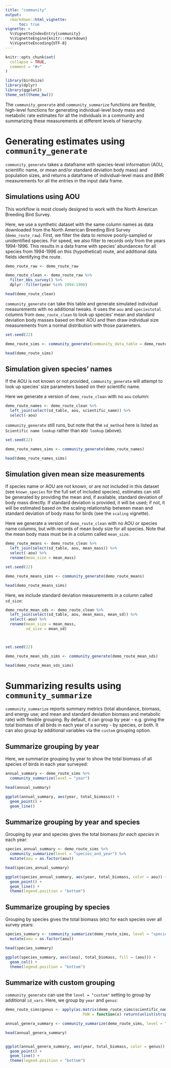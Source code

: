 ```yaml
---
title: "community"
output: 
  rmarkdown::html_vignette:
      toc: true
vignette: >
  %\VignetteIndexEntry{community}
  %\VignetteEngine{knitr::rmarkdown}
  %\VignetteEncoding{UTF-8}
---
```


```r
knitr::opts_chunk$set(
  collapse = TRUE,
  comment = "#>"
)
```

```r
library(birdsize)
library(dplyr)
library(ggplot2)
theme_set(theme_bw())
```

The `community_generate` and `community_summarize` functions are flexible, high-level functions for generating individual-level body mass and metabolic rate estimates for all the individuals in a community and summarizing these measurements at different levels of hierarchy.


# Generating estimates using `community_generate`

`community_generate` takes a dataframe with species-level information (AOU, scientific name, or mean and/or standard deviation body mass) and population sizes, and returns a dataframe of individual-level mass and BMR measurements for all the entries in the input data frame. 

## Simulations using AOU 

This workflow is most closely designed to work with the North American Breeding Bird Survey. 

Here, we use a synthetic dataset with the same column names as data downloaded from the North American Breeding Bird Survey (`demo_route_raw`). First, we filter the data to remove poorly-sampled or unidentified species. For speed, we also filter to records only from the years 1994-1996. This results in a data frame with species' abundances for all species from 1994-1996 on this (hypothetical) route, and additional data fields identifying the route.


```r

demo_route_raw <- demo_route_raw

demo_route_clean <- demo_route_raw %>%
  filter_bbs_survey() %>%
  dplyr::filter(year %in% 1994:1996)

head(demo_route_clean)
```

`community_generate` can take this table and generate simulated individual measurements with no additional tweaks. It uses the `aou` and `speciestotal` columns from `demo_route_clean` to look up species' mean and standard deviation body masses based on their AOU and then draw individual size measurements from a normal distribution with those parameters. 

```r
set.seed(22)

demo_route_sims <- community_generate(community_data_table = demo_route_clean)

head(demo_route_sims)
```


## Simulation given species' names

If the AOU is not known or not provided, `community_generate` will attempt to look up species' size parameters based on their scientific name.

Here we generate a version of `demo_route_clean` with no `aou` column:

```r

demo_route_names <- demo_route_clean %>%
  left_join(select(sd_table, aou, scientific_name)) %>%
  select(-aou)

```

`community_generate` still runs, but note that the `sd_method` here is listed as `Scientific name lookup` rather than `AOU lookup` (above). 

```r

set.seed(22)

demo_route_names_sims <- community_generate(demo_route_names)

head(demo_route_names_sims)

```


## Simulation given mean size measurements

If species name or AOU are not known, or are not included in this dataset (see `known_species` for the full set of included species), estimates can still be generated by providing the mean and, if available, standard deviation of body mass directly. If standard deviation is provided, it will be used; if not, it will be estimated based on the scaling relationship between mean and standard deviation of body mass for birds (see the `scaling` vignette).

Here we generate a version of `demo_route_clean` with no AOU or species name columns, but with records of mean body size for all species. Note that the mean body mass must be in a column called `mean_size`. 

```r

demo_route_means <- demo_route_clean %>%
  left_join(select(sd_table, aou, mean_mass)) %>%
  select(-aou) %>%
  rename(mean_size = mean_mass)

set.seed(22)

demo_route_means_sims <- community_generate(demo_route_means)

head(demo_route_means_sims)


```

Here, we include standard deviation measurements in a column called `sd_size`: 

```r

demo_route_mean_sds <- demo_route_clean %>%
  left_join(select(sd_table, aou, mean_mass, mean_sd)) %>%
  select(-aou) %>%
  rename(mean_size = mean_mass,
         sd_size = mean_sd)



set.seed(22)

demo_route_mean_sds_sims <- community_generate(demo_route_mean_sds)

head(demo_route_mean_sds_sims)

```


# Summarizing results using `community_summarize`

`community_summarize` reports summary metrics (total abundance, biomass, and energy use; and mean and standard deviation biomass and metabolic rate) with flexible grouping. By default, it can group by year - e.g. giving the total biomass of all birds in each year of a survey - by species, or both. It can also group by additional variables via the `custom` grouping option.

## Summarize grouping by year

Here, we summarize grouping by year to show the total biomass of all species of birds in each year surveyed:

```r

annual_summary <- demo_route_sims %>%
  community_summarize(level = "year")

head(annual_summary)

ggplot(annual_summary, aes(year, total_biomass)) + 
  geom_point() +
  geom_line()
```

## Summarize grouping by year and species

Grouping by year and species gives the total biomass _for each species_ in each year:

```r


species_annual_summary <- demo_route_sims %>%
  community_summarize(level = "species_and_year") %>%
  mutate(aou = as.factor(aou))

head(species_annual_summary)

ggplot(species_annual_summary, aes(year, total_biomass, color = aou)) + 
  geom_point() +
  geom_line() +
  theme(legend.position = "bottom")
```

## Summarize grouping by species

Grouping by species gives the total biomass (etc) for each species over all survey years:

```r

species_summary <- community_summarize(demo_route_sims, level = "species") %>%
  mutate(aou = as.factor(aou))

head(species_summary)

ggplot(species_summary, aes((aou), total_biomass, fill = (aou))) + 
  geom_col() +
  theme(legend.position = "bottom")

```

## Summarize with custom grouping

`community_generate` can use the `level = "custom"` setting to group by additional `id_vars`. Here, we group by `year` and `genus`:


```r

demo_route_sims$genus <- apply(as.matrix(demo_route_sims$scientific_name), 1,
                                  FUN = function(x) return(unlist(strsplit(x, " "))[[1]]))

annual_genera_summary <- community_summarize(demo_route_sims, level = "custom", id_vars = c("year", "genus")) 

head(annual_genera_summary)


ggplot(annual_genera_summary, aes(year, total_biomass, color = genus)) + 
  geom_point() +
  geom_line() +
  theme(legend.position = "bottom")
```

